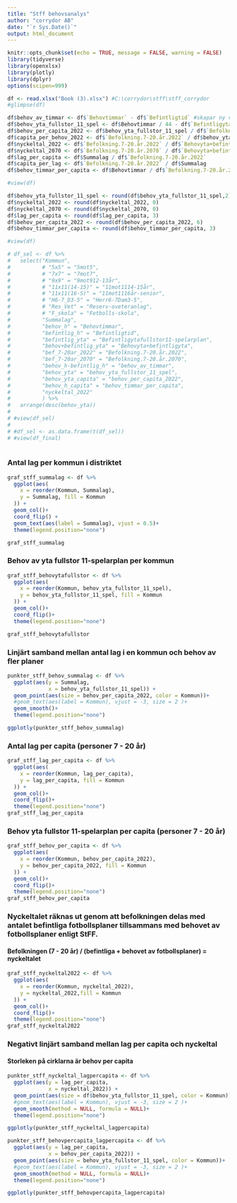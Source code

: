 ```yaml
---
title: "Stff behovsanalys"
author: "corrydor AB"
date: "`r Sys.Date()`"
output: html_document
---
```


```r
knitr::opts_chunk$set(echo = TRUE, message = FALSE, warning = FALSE)
library(tidyverse)
library(openxlsx)
library(plotly)
library(dplyr)
options(scipen=999)

df <- read.xlsx("Book (3).xlsx") #C:\corrydor\stff\stff_corrydor
#glimpse(df)

df$behov_av_timmar <- df$`Behovtimmar` - df$`Befintligtid` #skapar ny variabel
df$behov_yta_fullstor_11_spel <- df$Behovtimmar / 44 - df$`Befintligytafullstor11-spelarplan`
df$behov_per_capita_2022 <- df$behov_yta_fullstor_11_spel / df$`Befolkning.7-20.år.2022`
df$capita_per_behov_2022 <- df$`Befolkning.7-20.år.2022` / df$behov_yta_fullstor_11_spel
df$nyckeltal_2022 <- df$`Befolkning.7-20.år.2022` / df$`Behovyta+befintligyta`
df$nyckeltal_2070 <- df$`Befolkning.7-20.år.2070` / df$`Behovyta+befintligyta`
df$lag_per_capita <- df$Summalag / df$`Befolkning.7-20.år.2022`
df$capita_per_lag <- df$`Befolkning.7-20.år.2022` / df$Summalag
df$behov_timmar_per_capita <- df$Behovtimmar / df$`Befolkning.7-20.år.2022`

#view(df)

df$behov_yta_fullstor_11_spel <- round(df$behov_yta_fullstor_11_spel,2)
df$nyckeltal_2022 <- round(df$nyckeltal_2022, 0)
df$nyckeltal_2070 <- round(df$nyckeltal_2070, 0)
df$lag_per_capita <- round(df$lag_per_capita, 3)
df$behov_per_capita_2022 <- round(df$behov_per_capita_2022, 6)
df$behov_timmar_per_capita <- round(df$behov_timmar_per_capita, 3)

#view(df)

# df_sel <- df %>% 
#   select("Kommun",
#          # "5x5" = "5mot5",
#          # "7x7" = "7mot7",
#          # "9x9" = "9mot912-13år",
#          # "11x11(14-15)" = "11mot1114-15år",
#          # "11x11(16-S)" = "11mot1116år-senior",
#          # "H6-7_D3-5" = "Herr6-7Dam3-5",
#          # "Res_Vet" = "Reserv-oveteranlag",
#          # "F_skola" = "Fotbolls-skola",
#          "Summalag",
#          "behov_h" = "Behovtimmar",
#          "befintlig_h" = "Befintligtid",
#          "befintlig_yta" = "Befintligytafullstor11-spelarplan",
#          "behov+befintlig_yta" = "Behovyta+befintligyta",
#          "bef_7-20ar_2022" = "Befolkning.7-20.år.2022",
#          "bef_7-20ar_2070" = "Befolkning.7-20.år.2070",
#          "behov_h-befintlig_h" = "behov_av_timmar",
#          "behov_yta" = "behov_yta_fullstor_11_spel",
#          "behov_yta_capita" = "behov_per_capita_2022",
#          "behov_h_capita" = "behov_timmar_per_capita",
#          "nyckeltal_2022"
#          ) %>% 
#   arrange(desc(behov_yta))
# 
# #view(df_sel)
# 
# #df_sel <- as.data.frame(t(df_sel)) 
# #view(df_final)
  

```

### Antal lag per kommun i distriktet


```r
graf_stff_summalag <- df %>% 
  ggplot(aes(
    x = reorder(Kommun, Summalag),
    y = Summalag, fill = Kommun
  )) +
  geom_col()+
  coord_flip() +
  geom_text(aes(label = Summalag), vjust = 0.5)+
  theme(legend.position="none")

graf_stff_summalag
```

### Behov av yta fullstor 11-spelarplan per kommun


```r
graf_stff_behovytafullstor <- df %>% 
  ggplot(aes(
    x = reorder(Kommun, behov_yta_fullstor_11_spel),
    y = behov_yta_fullstor_11_spel, fill = Kommun
  )) +
  geom_col()+
  coord_flip()+
  theme(legend.position="none")

graf_stff_behovytafullstor
```

### Linjärt samband mellan antal lag i en kommun och behov av fler planer

```r
punkter_stff_behov_summalag <- df %>% 
  ggplot(aes(y = Summalag,
             x = behov_yta_fullstor_11_spel)) +
  geom_point(aes(size = behov_per_capita_2022, color = Kommun))+
  #geom_text(aes(label = Kommun), vjust = -3, size = 2 )+
  geom_smooth()+
  theme(legend.position="none")

ggplotly(punkter_stff_behov_summalag)
```

### Antal lag per capita (personer 7 - 20 år)

```r
graf_stff_lag_per_capita <- df %>% 
  ggplot(aes(
    x = reorder(Kommun, lag_per_capita),
    y = lag_per_capita, fill = Kommun
  )) +
  geom_col()+
  coord_flip()+
  theme(legend.position="none")
graf_stff_lag_per_capita


```

### Behov yta fullstor 11-spelarplan per capita (personer 7 - 20 år)

```r
graf_stff_behov_per_capita <- df %>% 
  ggplot(aes(
    x = reorder(Kommun, behov_per_capita_2022),
    y = behov_per_capita_2022, fill = Kommun
  )) +
  geom_col()+
  coord_flip()+
  theme(legend.position="none")
graf_stff_behov_per_capita
```

### Nyckeltalet räknas ut genom att befolkningen delas med antalet befintliga fotbollsplaner tillsammans med behovet av fotbollsplaner enligt StFF.

#### Befolkningen (7 - 20 år) / (befintliga + behovet av fotbollsplaner) = nyckeltalet

```r
graf_stff_nyckeltal2022 <- df %>% 
  ggplot(aes(
    x = reorder(Kommun, nyckeltal_2022),
    y = nyckeltal_2022,fill = Kommun
  )) +
  geom_col()+
  coord_flip()+
  theme(legend.position="none")
graf_stff_nyckeltal2022
```

### Negativt linjärt samband mellan lag per capita och nyckeltal

#### Storleken på cirklarna är behov per capita

```r
punkter_stff_nyckeltal_lagpercapita <- df %>% 
  ggplot(aes(y = lag_per_capita,
             x = nyckeltal_2022)) +
  geom_point(aes(size = df$behov_yta_fullstor_11_spel, color = Kommun))+
  #geom_text(aes(label = Kommun), vjust = -3, size = 2 )+
  geom_smooth(method = NULL, formula = NULL)+
  theme(legend.position="none")

ggplotly(punkter_stff_nyckeltal_lagpercapita)
```

```r
punkter_stff_behovpercapita_lagpercapita <- df %>% 
  ggplot(aes(y = lag_per_capita,
             x = behov_per_capita_2022)) +
  geom_point(aes(size = behov_yta_fullstor_11_spel, color = Kommun))+
  #geom_text(aes(label = Kommun), vjust = -3, size = 2 )+
  geom_smooth(method = NULL, formula = NULL)+
  theme(legend.position="none")

ggplotly(punkter_stff_behovpercapita_lagpercapita)

```

